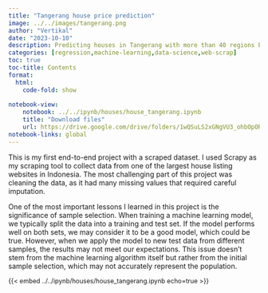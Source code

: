 ---
title: "Tangerang house price prediction"
image: ../../images/tangerang.png
author: "Vertikal"
date: "2023-10-10"
description: Predicting houses in Tangerang with more than 40 regions based on a real dataset scraped from one of the largest online house listings in Indonesia.
categories: [regression,machine-learning,data-science,web-scrap]
toc: true
toc-title: Contents
format:
  html:
    code-fold: show
    
notebook-view:
    notebook: ../../ipynb/houses/house_tangerang.ipynb
    title: "Download files"
    url: https://drive.google.com/drive/folders/1wQSuLS2xGNgVU3_ohbOpOReOcZrJm4yb?usp=sharing
notebook-links: global
---

This is my first end-to-end project with a scraped dataset. I used Scrapy as my scraping tool to collect data from one of the largest house listing websites in Indonesia. The most challenging part of this project was cleaning the data, as it had many missing values that required careful imputation.

One of the most important lessons I learned in this project is the significance of sample selection. When training a machine learning model, we typically split the data into a training and test set. If the model performs well on both sets, we may consider it to be a good model, which could be true. However, when we apply the model to new test data from different samples, the results may not meet our expectations. This issue doesn't stem from the machine learning algorithm itself but rather from the initial sample selection, which may not accurately represent the population.


::: {style="font-size: 90%;"}
{{< embed ../../ipynb/houses/house_tangerang.ipynb echo=true >}}
:::